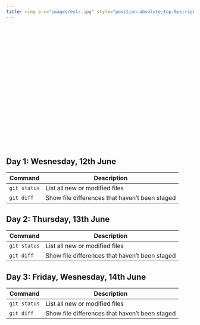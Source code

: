 ```yaml
---
title: <img src="images/eslr.jpg" style="position:absolute;top:0px;right:0px;" />
---
```

<br/>
<br/>
<br/>
<br/>
<br/>
<br/>
<br/>
<br/>
<br/>
<br/>
<br/>
<br/>
<br/>
<br/>
<br/>
<br/>
<br/>
<br/>
<br/>

## Day 1: Wesnesday, 12th June

| Command | Description |
| --- | --- |
| `git status` | List all new or modified files |
| `git diff` | Show file differences that haven't been staged |

## Day 2: Thursday, 13th June

| Command | Description |
| --- | --- |
| `git status` | List all new or modified files |
| `git diff` | Show file differences that haven't been staged |

## Day 3: Friday, Wesnesday, 14th June

| Command | Description |
| --- | --- |
| `git status` | List all new or modified files |
| `git diff` | Show file differences that haven't been staged |